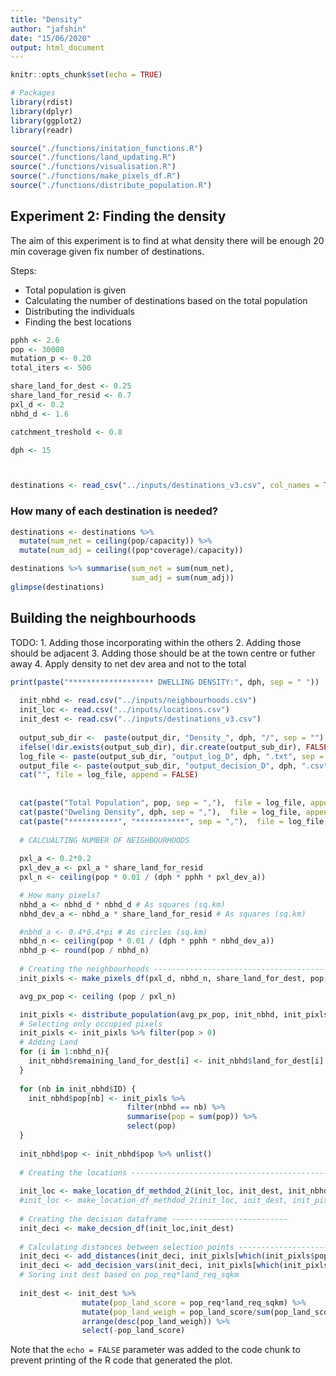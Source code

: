 ```yaml
---
title: "Density"
author: "jafshin"
date: "15/06/2020"
output: html_document
---
```


```r
knitr::opts_chunk$set(echo = TRUE)

# Packages
library(rdist)
library(dplyr)
library(ggplot2)
library(readr)

source("./functions/initation_functions.R")
source("./functions/land_updating.R")
source("./functions/visualisation.R")
source("./functions/make_pixels_df.R")
source("./functions/distribute_population.R")
```

## Experiment 2: Finding the density

The aim of this experiment is to find at what density there will be enough 20 min coverage given fix number of destinations. 

Steps:

 - Total population is given
 - Calculating the number of destinations based on the total population
 - Distributing the individuals
 - Finding the best locations

```r



pphh <- 2.6
pop <- 30000
mutation_p <- 0.20
total_iters <- 500

share_land_for_dest <- 0.25
share_land_for_resid <- 0.7
pxl_d <- 0.2
nbhd_d <- 1.6

catchment_treshold <- 0.8

dph <- 15




```

```r

destinations <- read_csv("../inputs/destinations_v3.csv", col_names = T)

```

### How many of each destination is needed?
```r

destinations <- destinations %>% 
  mutate(num_net = ceiling(pop/capacity)) %>% 
  mutate(num_adj = ceiling((pop*coverage)/capacity))

destinations %>% summarise(sum_net = sum(num_net),
                           sum_adj = sum(num_adj))
glimpse(destinations)

```

## Building the neighbourhoods


TODO:
 1. Adding those incorporating within the others
 2. Adding those should be adjacent
 3. Adding those should be at the town centre or futher away
 4. Apply density to net dev area and not to the total

```r

print(paste("******************* DWELLING DENSITY:", dph, sep = " "))
  
  init_nbhd <- read.csv("../inputs/neighbourhoods.csv")
  init_loc <- read.csv("../inputs/locations.csv")
  init_dest <- read.csv("../inputs/destinations_v3.csv")
  
  output_sub_dir <-  paste(output_dir, "Density_", dph, "/", sep = "")
  ifelse(!dir.exists(output_sub_dir), dir.create(output_sub_dir), FALSE)
  log_file <- paste(output_sub_dir, "output_log_D", dph, ".txt", sep = "") 
  output_file <- paste(output_sub_dir, "output_decision_D", dph, ".csv", sep = "")
  cat("", file = log_file, append = FALSE)
  
  
  cat(paste("Total Population", pop, sep = ","),  file = log_file, append = , sep="\n")
  cat(paste("Dweling Density", dph, sep = ","),  file = log_file, append = TRUE, sep="\n")
  cat(paste("***********", "***********", sep = ","),  file = log_file, append = TRUE, sep="\n")
  
  # CALCUALTING NUMBER OF NEIGHBOURHOODS
  
  pxl_a <- 0.2*0.2
  pxl_dev_a <- pxl_a * share_land_for_resid
  pxl_n <- ceiling(pop * 0.01 / (dph * pphh * pxl_dev_a))

  # How many pixels?
  nbhd_a <- nbhd_d * nbhd_d # As squares (sq.km)
  nbhd_dev_a <- nbhd_a * share_land_for_resid # As squares (sq.km)

  #nbhd_a <- 0.4*0.4*pi # As circles (sq.km)
  nbhd_n <- ceiling(pop * 0.01 / (dph * pphh * nbhd_dev_a))
  nbhd_p <- round(pop / nbhd_n)
  
  # Creating the neighbourhoods ---------------------------------------------
  init_pixls <- make_pixels_df(pxl_d, nbhd_n, share_land_for_dest, pop, dph, person_per_hh, init_dest)

  avg_px_pop <- ceiling (pop / pxl_n)

  init_pixls <- distribute_population(avg_px_pop, init_nbhd, init_pixls, pop, init_dest)
  # Selecting only occupied pixels
  init_pixls <- init_pixls %>% filter(pop > 0)
  # Adding Land
  for (i in 1:nbhd_n){
    init_nbhd$remaining_land_for_dest[i] <- init_nbhd$land_for_dest[i] <- nbhd_a * share_land_for_dest
  }
  
  for (nb in init_nbhd$ID) {
    init_nbhd$pop[nb] <- init_pixls %>% 
                          filter(nbhd == nb) %>% 
                          summarise(pop = sum(pop)) %>%
                          select(pop)
  }
  
  init_nbhd$pop <- init_nbhd$pop %>% unlist()
  
  # Creating the locations ---------------------------------------------
  
  init_loc <- make_location_df_methdod_2(init_loc, init_dest, init_nbhd[which(init_nbhd$pop>0),] )
  #init_loc <- make_location_df_methdod_2(init_loc, init_dest, init_pixls[which(init_pixls$pop>0),] )
  
  # Creating the decision dataframe --------------------------
  init_deci <- make_decsion_df(init_loc,init_dest)
  
  # Calculating distances between selection points --------------------------
  init_deci <- add_distances(init_deci, init_pixls[which(init_pixls$pop>0),])
  init_deci <- add_decision_vars(init_deci, init_pixls[which(init_pixls$pop>0),])
  # Soring init dest based on pop_req*land_req_sqkm
  
  init_dest <- init_dest %>%
                mutate(pop_land_score = pop_req*land_req_sqkm) %>%
                mutate(pop_land_weigh = pop_land_score/sum(pop_land_score)) %>%
                arrange(desc(pop_land_weigh)) %>%
                select(-pop_land_score)

```

Note that the `echo = FALSE` parameter was added to the code chunk to prevent printing of the R code that generated the plot.
